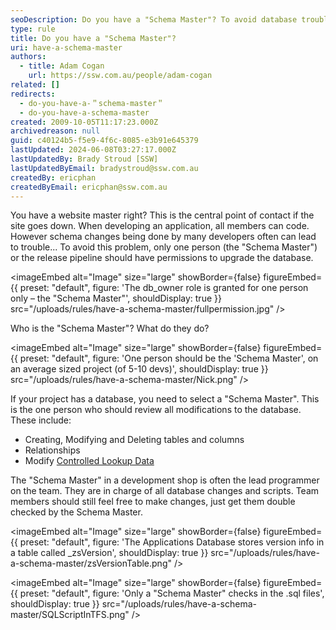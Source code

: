```yaml
---
seoDescription: Do you have a "Schema Master"? To avoid database trouble when many developers make schema changes, designate one person or the release pipeline to upgrade the database, reviewing all modifications and scripts.
type: rule
title: Do you have a "Schema Master"?
uri: have-a-schema-master
authors:
  - title: Adam Cogan
    url: https://ssw.com.au/people/adam-cogan
related: []
redirects:
  - do-you-have-a-＂schema-master＂
  - do-you-have-a-schema-master
created: 2009-10-05T11:17:23.000Z
archivedreason: null
guid: c40124b5-f5e9-4f6c-8085-e3b91e645379
lastUpdated: 2024-06-08T03:27:17.000Z
lastUpdatedBy: Brady Stroud [SSW]
lastUpdatedByEmail: bradystroud@ssw.com.au
createdBy: ericphan
createdByEmail: ericphan@ssw.com.au
---
```


You have a website master right? This is the central point of contact if the site goes down.
When developing an application, all members can code. However schema changes being done by many developers often can lead to trouble...
To avoid this problem, only one person (the "Schema Master") or the release pipeline should have permissions to upgrade the database.


<imageEmbed
  alt="Image"
  size="large"
  showBorder={false}
  figureEmbed={{
    preset: "default",
    figure: 'The db_owner role is granted for one person only – the "Schema Master"',
    shouldDisplay: true
  }}
  src="/uploads/rules/have-a-schema-master/fullpermission.jpg"
/>

Who is the "Schema Master"? What do they do?


<imageEmbed
  alt="Image"
  size="large"
  showBorder={false}
  figureEmbed={{
    preset: "default",
    figure: 'One person should be the \'Schema Master\', on an average sized project (of 5-10 devs)',
    shouldDisplay: true
  }}
  src="/uploads/rules/have-a-schema-master/Nick.png"
/>

If your project has a database, you need to select a "Schema Master". This is the one person who should review all modifications to the database. These include:

- Creating, Modifying and Deleting tables and columns
- Relationships
- Modify [Controlled Lookup Data](/do-you-deploy-controlled-lookup-data)

The "Schema Master" in a development shop is often the lead programmer on the team. They are in charge of all database changes and scripts. Team members should still feel free to make changes, just get them double checked by the Schema Master.

<imageEmbed
  alt="Image"
  size="large"
  showBorder={false}
  figureEmbed={{
    preset: "default",
    figure: 'The Applications Database stores version info in a table called _zsVersion',
    shouldDisplay: true
  }}
  src="/uploads/rules/have-a-schema-master/zsVersionTable.png"
/>


<imageEmbed
  alt="Image"
  size="large"
  showBorder={false}
  figureEmbed={{
    preset: "default",
    figure: 'Only a "Schema Master" checks in the .sql files',
    shouldDisplay: true
  }}
  src="/uploads/rules/have-a-schema-master/SQLScriptInTFS.png"
/>
